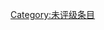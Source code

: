 {{catmore1|[[Wikipedia:神秘博士专题|Wikipedia:神秘博士专题]]}}
{{Articles by Quality| topic=神秘博士|project=神秘博士|format=TOC}}
{{Wikipedia category}}
{{emptycat}}

[[Category:未评级条目|Category:未评级条目]]